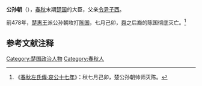 {{模板:Infobox 先秦人物
|名称= 公孙朝
|姓=[[芈姓|芈]]
|氏=
|名=朝
|字=
|别名=
|别字=
|谥号=
|时代=春秋
|国家=[[楚国|楚]] 
|身份=楚国王孙
|出生=
|逝世=
|父=[[子西_(令尹)|子西]]
}}
'''公孙朝'''（{{bd|？||？||catIdx=X}}），[[春秋时期|春秋]]末期[[楚国|楚国]]的大臣，父亲[[令尹|令尹]][[子西_(令尹)|子西]]。

前478年，[[楚惠王|楚惠王]]派公孙朝攻打[[陈国|陈国]]，七月己卯，[[舜|舜]]之后裔的陈国彻底灭亡。<ref>《[[s:春秋左氏傳/哀公|春秋左氏傳·哀公十七年]]》：秋七月己卯，楚公孙朝帅师灭陈。</ref>

==参考文献注释==
{{Reflist}}

[[Category:楚国政治人物|Category:楚国政治人物]]
[[Category:春秋人|Category:春秋人]]